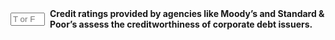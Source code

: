 ::: {.question-block}

<form onsubmit="event.preventDefault(); checkAnswerBox('module6_tf_q013','T')" style="display: flex; align-items: center; gap: 8px;">
<input type="text" id="module6_tf_q013" name="module6_tf_q013" maxlength="1" placeholder="T or F" style="width: 55px;" data-correct-answer="T" /> 
<label for="module6_tf_q013"><strong>Credit ratings provided by agencies like Moody's and Standard & Poor's assess the creditworthiness of corporate debt issuers.</strong></label>
</form>

<div id="feedback-module6_tf_q013" class="feedback" data-status="" style="display:none;">
This is TRUE. Credit ratings measure the risk of default associated with debt issuers.
</div>

:::
